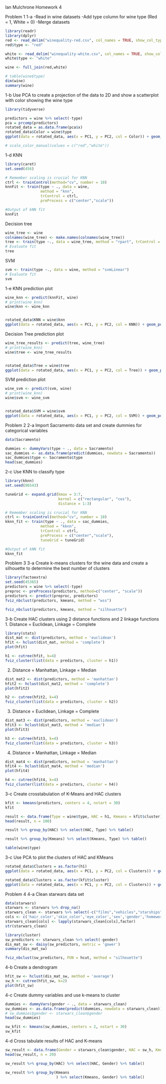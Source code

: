  Ian Mulchrone
 Homework 4
 
 Problem 1
 1-a 
 -Read in wine datasets
 -Add type column for wine type (Red = 1, White = 0)
 -Merge datasets
```{r}
library(readr)
library(dplyr)
red <- read_delim("winequality-red.csv", col_names = TRUE, show_col_types = FALSE, delim=";")
red$type <- "red"

white <- read_delim("winequality-white.csv", col_names = TRUE, show_col_types = FALSE, delim=";")
white$type <- "white"

wine <- full_join(red,white)

# table(wine$type)
dim(wine)
summary(wine)
```
1-b
Use PCA to create a projection of the data to 2D and show a scatterplot with color showing the wine type
```{r}
library(tidyverse)

predictors = wine %>% select(-type)
pca = prcomp(predictors)
rotated_data = as.data.frame(pca$x)
rotated_data$Color = wine$type
ggplot(data = rotated_data, aes(x = PC1, y = PC2, col = Color)) + geom_point(alpha = 0.3)     

# scale_color_manual(values = c("red","white"))

```
1-d
KNN
```{r}
library(caret)
set.seed(456)

# Remember scaling is crucial for KNN
ctrl <- trainControl(method="cv", number = 10) 
knnFit <- train(type ~ ., data = wine, 
                method = "knn", 
                trControl = ctrl, 
                preProcess = c("center","scale"))

#Output of kNN fit
knnFit
```
Decision tree
```{r}
wine_tree <- wine
colnames(wine_tree) <- make.names(colnames(wine_tree))
tree <- train(type ~., data = wine_tree, method = "rpart", trControl = ctrl)
# Evaluate fit
tree

```
SVM
```{r}
svm <- train(type ~., data = wine, method = "svmLinear")
# Evaluate fit
svm
```
1-e
KNN prediction plot
```{r}
wine_knn <- predict(knnFit, wine)
# print(wine_knn)
wine$knn <- wine_knn


rotated_data$KNN = wine$knn
ggplot(data = rotated_data, aes(x = PC1, y = PC2, col = KNN)) + geom_point(alpha = 0.3) 
```
Decision Tree prediction plot
```{r}
wine_tree_results <- predict(tree, wine_tree)
# print(wine_knn)
wine$tree <- wine_tree_results


rotated_data$Tree = wine$tree
ggplot(data = rotated_data, aes(x = PC1, y = PC2, col = Tree)) + geom_point(alpha = 0.3)
```
SVM prediction plot
```{r}
wine_svm <- predict(svm, wine)
# print(wine_knn)
wine$svm <- wine_svm


rotated_data$SVM = wine$svm
ggplot(data = rotated_data, aes(x = PC1, y = PC2, col = SVM)) + geom_point(alpha = 0.3) 
```
Problem 2
2-a
Import Sacramento data set and create dummies for categorical variables
```{r}
data(Sacramento)

dummies <- dummyVars(type ~ ., data = Sacramento)
sac_dummies <- as.data.frame(predict(dummies, newdata = Sacramento))
sac_dummies$type <- Sacramento$type
head(sac_dummies)
```
2-c
Use KNN to classify type
```{r}
library(kknn)
set.seed(86543)

tuneGrid <- expand.grid(kmax = 3:7,                       
                        kernel = c("rectangular", "cos"),  
                        distance = 1:3) 

# Remember scaling is crucial for KNN
ctrl <- trainControl(method="cv", number = 10) 
kknn_fit <- train(type ~ ., data = sac_dummies, 
                method = "kknn", 
                trControl = ctrl, 
                preProcess = c("center","scale"),
                tuneGrid = tuneGrid)

#Output of kNN fit
kknn_fit
```

Problem 3
3-a
Create k-means clusters for the wine data and create a silhouette to determine the best number of clusters
```{r}
library(factoextra)
set.seed(45365)
predictors = wine %>% select(-type)
preproc <- preProcess(predictors, method=c("center", "scale"))
predictors <- predict(preproc, predictors)
fviz_nbclust(predictors, kmeans, method = "wss")
```
```{r}
fviz_nbclust(predictors, kmeans, method = "silhouette")
```

3-b
Create HAC clusters using 2 distance functions and 2 linkage functions
1. Distance = Euclidean, Linkage = Complete
```{r}
library(stats)
dist_mat <- dist(predictors, method = 'euclidean')
hfit <- hclust(dist_mat, method = 'complete')
plot(hfit)
```
```{r}
h1 <- cutree(hfit, k=4)
fviz_cluster(list(data = predictors, cluster = h1))
```


2. Distance = Manhattan, Linkage = Median
```{r}
dist_mat2 <- dist(predictors, method = 'manhattan')
hfit2 <- hclust(dist_mat2, method = 'complete')
plot(hfit2)
```
```{r}
h2 <- cutree(hfit2, k=4)
fviz_cluster(list(data = predictors, cluster = h2))
```

3. Distance = Euclidean, Linkage = Complete
```{r}
dist_mat3 <- dist(predictors, method = 'euclidean')
hfit3 <- hclust(dist_mat3, method = 'median')
plot(hfit3)
```
```{r}
h3 <- cutree(hfit3, k=4)
fviz_cluster(list(data = predictors, cluster = h3))
```

4. Distance = Manhattan, Linkage = Median
```{r}
dist_mat4 <- dist(predictors, method = 'manhattan')
hfit4 <- hclust(dist_mat4, method = 'median')
plot(hfit4)
```
```{r}
h4 <- cutree(hfit4, k=4)
fviz_cluster(list(data = predictors, cluster = h4))
```

3-c
Create crosstabulation of K-Means and HAC clusters
```{r}
kfit <- kmeans(predictors, centers = 4, nstart = 30)
kfit
```
```{r}
result <- data.frame(Type = wine$type, HAC = h1, Kmeans = kfit$cluster)
head(result, n = 100)
```
```{r}
result %>% group_by(HAC) %>% select(HAC, Type) %>% table()
```
```{r}
result %>% group_by(Kmeans) %>% select(Kmeans, Type) %>% table()
```
```{r}
table(wine$type)
```
3-c
Use PCA to plot the clusters of HAC and KMeans
```{r}
rotated_data$Clusters = as.factor(h1)
ggplot(data = rotated_data, aes(x = PC1, y = PC2, col = Clusters)) + geom_point(alpha = 0.5)
```
```{r}
rotated_data$Clusters = as.factor(kfit$cluster)
ggplot(data = rotated_data, aes(x = PC1, y = PC2, col = Clusters)) + geom_point(alpha = 0.5)
```
Problem 4
4-a
Clean starwars data set
```{r}
data(starwars)
starwars <- starwars %>% drop_na()
starwars_clean <- starwars %>% select(-c("films","vehicles","starships","name"))
cols <- c('hair_color','skin_color','eye_color','sex','gender','homeworld','species')
starwars_clean[cols] <- lapply(starwars_clean[cols],factor)
str(starwars_clean)
```
```{r}
library(cluster)
sw_predictors <- starwars_clean %>% select(-gender)
dis_mat_sw <- daisy(sw_predictors, metric = 'gower')
summary(dis_mat_sw)
```
```{r}
fviz_nbclust(sw_predictors, FUN = hcut, method = "silhouette")
```
4-b Create a dendrogram
```{r}
hfit_sw <- hclust(dis_mat_sw, method = 'average')
sw_h <- cutree(hfit_sw, k=2)
plot(hfit_sw)
```

4-c
Create dummy variables and use k-means to cluster
```{r}
dummies <- dummyVars(gender ~ ., data = starwars_clean)
sw_dummies <- as.data.frame(predict(dummies, newdata = starwars_clean))
# sw_dummies$gender <- starwars_clean$gender
head(sw_dummies)
```
```{r}
sw_kfit <- kmeans(sw_dummies, centers = 2, nstart = 30)
sw_kfit
```

4-d Cross tabulate results of HAC and K-means
```{r}
sw_result <- data.frame(Gender = starwars_clean$gender, HAC = sw_h, Kmeans = sw_kfit$cluster)
head(sw_result, n = 29)
```
```{r}
sw_result %>% group_by(HAC) %>% select(HAC, Gender) %>% table()
```
```{r}
sw_result %>% group_by(Kmeans
                       ) %>% select(Kmeans, Gender) %>% table()
```

